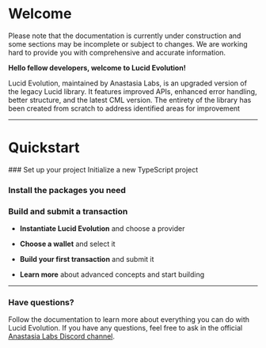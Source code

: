 # Welcome
 

<Callout type="warning" emoji="⚠️">
  Please note that the documentation is currently under construction and some sections may be incomplete or subject to changes. 
  We are working hard to provide you with comprehensive and accurate information.
</Callout>

**Hello fellow developers, welcome to Lucid Evolution!** 

Lucid Evolution, maintained by Anastasia Labs, is an upgraded version of the legacy Lucid library. It features improved APIs, enhanced error handling, better structure, and the latest CML version. The entirety of the library has been created from scratch to address identified areas for improvement

---

# Quickstart

<Steps>
### Set up your project
Initialize a new TypeScript project

### Install the packages you need
<Cards>
  <Cards.Card
    title = "Lucid Evolution Packages"
    href = "/install"
  />
</Cards>

### Build and submit a transaction
<Steps>

- **Instantiate Lucid Evolution** and choose a provider
<Cards>
  <Cards.Card
    title = "Core Concept 1: Instantiation"
    href = "/core-concepts/instantiate-evolution-and-choose-provider"
  />
</Cards>

- **Choose a wallet** and select it
<Cards>
  <Cards.Card
    title = "Core Concept 2: Choose Wallet"
    href = "/core-concepts/create-choose-wallet"
  />
</Cards>

- **Build your first transaction** and submit it
<Cards>
  <Cards.Card
    title = "Core Concept 3: Your First Transaction"
    href = "/core-concepts/first-transaction"
  />
</Cards>

- **Learn more** about advanced concepts and start building
<Cards>
  <Cards.Card
    icon = "🥽"
    title = " Deep Dive Series"
    href = "/deep-dives/make-payments"
  />
</Cards>
</Steps>
</Steps>

---

### Have questions?
Follow the documentation to learn more about everything you can do with Lucid Evolution. If you have any questions, feel free to ask in the official [Anastasia Labs Discord channel]("https://discord.gg/s89P9gpEff").